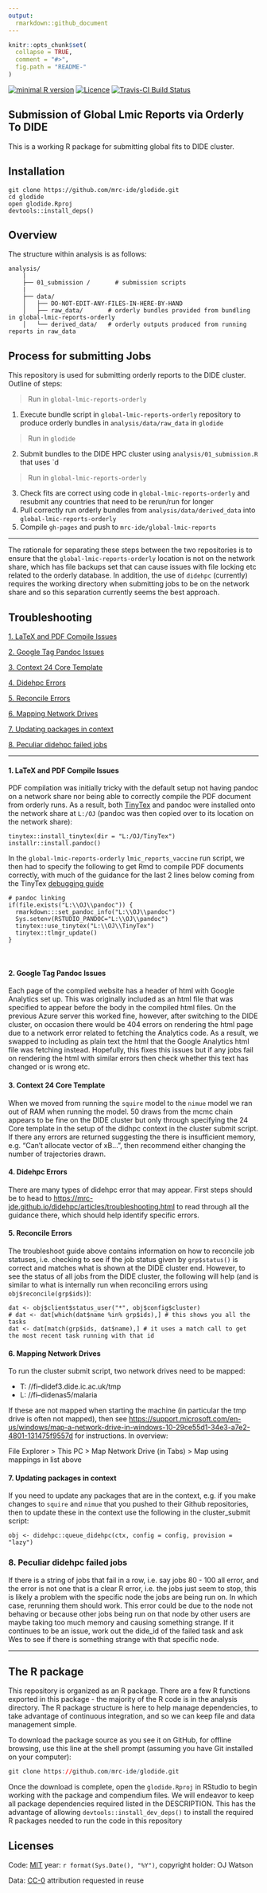 ```yaml
---
output:
  rmarkdown::github_document
---
```


<!-- README.md is generated from README.Rmd. Please edit that file -->

```r
knitr::opts_chunk$set(
  collapse = TRUE,
  comment = "#>",
  fig.path = "README-"
)
```
[![minimal R version](https://img.shields.io/badge/R%3E%3D-`r as.character(getRversion())`-brightgreen.svg)](https://cran.r-project.org/)
[![Licence](https://img.shields.io/github/license/mashape/apistatus.svg)](http://choosealicense.com/licenses/mit/) 
[![Travis-CI Build Status](https://travis-ci.org/mrc-ide/glodide.png?branch=master)](https://travis-ci.org/mrc-ide/glodide) 

## Submission of Global Lmic Reports via Orderly To DIDE

This is a working R package for submitting global fits to DIDE cluster. 

## Installation

```
git clone https://github.com/mrc-ide/glodide.git
cd glodide
open glodide.Rproj
devtools::install_deps()
```

## Overview

The structure within analysis is as follows:

```
analysis/
    |
    ├── 01_submission /       # submission scripts 
    |
    ├── data/
    │   ├── DO-NOT-EDIT-ANY-FILES-IN-HERE-BY-HAND
    │   ├── raw_data/       # orderly bundles provided from bundling in global-lmic-reports-orderly
    │   └── derived_data/   # orderly outputs produced from running reports in raw_data
```

## Process for submitting Jobs

This repository is used for submitting orderly reports to the DIDE cluster. Outline of steps:

> Run in `global-lmic-reports-orderly` 

1. Execute bundle script in `global-lmic-reports-orderly` repository to produce orderly bundles in `analysis/data/raw_data` in `glodide`

> Run in `glodide` 

2. Submit bundles to the DIDE HPC cluster using `analysis/01_submission.R` that  uses `d

> Run in `global-lmic-reports-orderly` 

3. Check fits are correct using code in `global-lmic-reports-orderly` and resubmit any countries that need to be rerun/run for longer
4. Pull correctly run orderly bundles from `analysis/data/derived_data` into `global-lmic-reports-orderly`
5. Compile `gh-pages` and push to `mrc-ide/global-lmic-reports`

---

The rationale for separating these steps between the two repositories is to ensure that the `global-lmic-reports-orderly`
location is not on the network share, which has file backups set that can cause issues with file locking etc related to the 
orderly database. In addition, the use of `didehpc` (currently) requires the working directory when submitting jobs to be 
on the network share and so this separation currently seems the best approach. 

## Troubleshooting

[1. LaTeX and PDF Compile Issues](#1-latex-and-pdf-compile-issues)

[2. Google Tag Pandoc Issues](#2-google-tag-pandoc-issues)

[3. Context 24 Core Template](#3-context-24-core-template)

[4. Didehpc Errors](#4-didehpc-errors)

[5. Reconcile Errors](#5-reconcile-errors)

[6. Mapping Network Drives](#6-mapping-network-drives)

[7. Updating packages in context](#7-updating-packages-in-context)

[8. Peculiar didehpc failed jobs](#8-peculiar-didehpc-failed-jobs)

---

#### 1. LaTeX and PDF Compile Issues
  
PDF compilation was initially tricky with the default setup not having pandoc on a network share nor being able to correctly compile the PDF document from orderly runs. As a result, both [TinyTex](https://yihui.org/tinytex/) and pandoc were installed onto the network share at `L:/OJ` (pandoc was then copied over to its location on the network share):

```
tinytex::install_tinytex(dir = "L:/OJ/TinyTex")
installr::install.pandoc()
```

In the `global-lmic-reports-orderly` `lmic_reports_vaccine` run script, we then had to specify the following to get Rmd to compile PDF documents correctly, with much of the guidance for the last 2 lines below coming from the TinyTex [debugging guide](https://yihui.org/tinytex/r/#debugging)  
```
# pandoc linking
if(file.exists("L:\\OJ\\pandoc")) {
  rmarkdown:::set_pandoc_info("L:\\OJ\\pandoc")
  Sys.setenv(RSTUDIO_PANDOC="L:\\OJ\\pandoc")
  tinytex::use_tinytex("L:\\OJ\\TinyTex")
  tinytex::tlmgr_update()
}
```

<br>

#### 2. Google Tag Pandoc Issues

Each page of the compiled website has a header of html with Google Analytics set up. This was originally included as an html file that was specified to appear before the body in the compiled html files. On the previous Azure server this worked fine, however, after switching to the DIDE cluster, on occasion there would be 404 errors on rendering the html page due to a network error related to fetching the Analytics code. As a result, we swapped to including as plain text the html that the Google Analytics html file was fetching instead. Hopefully, this fixes this issues but if any jobs fail on rendering the html with similar errors then check whether this text has changed or is wrong etc. 

#### 3. Context 24 Core Template

When we moved from running the `squire` model to the `nimue` model we ran out of RAM when running the model. 50 draws from the mcmc chain appears to be fine on the DIDE cluster but only through specifying the 24 Core template in the setup of the didhpc context in the cluster submit script. If there any errors are returned suggesting the there is insufficient memory, e.g. "Can't allocate vector of xB...", then recommend either changing the number of trajectories drawn. 

#### 4. Didehpc Errors

There are many types of didehpc error that may appear. First steps should be to head to [https://mrc-ide.github.io/didehpc/articles/troubleshooting.html](https://mrc-ide.github.io/didehpc/articles/troubleshooting.html) to read through all the guidance there, which should help identify specific errors. 

#### 5. Reconcile Errors

The troubleshoot guide above contains information on how to reconcile job statuses, i.e. checking to see if the job status given by `grp$status()` is correct and matches what is shown at the DIDE cluster end. However, to see the status of all jobs from the DIDE cluster, the following will help (and is similar to what is internally run when reconciling errors using `obj$reconcile(grp$ids)`):

```
dat <- obj$client$status_user("*", obj$config$cluster)
# dat <- dat[which(dat$name %in% grp$ids),] # this shows you all the tasks
dat <- dat[match(grp$ids, dat$name),] # it uses a match call to get the most recent task running with that id

```

#### 6. Mapping Network Drives

To run the cluster submit script, two network drives need to be mapped:

- T: //fi--didef3.dide.ic.ac.uk/tmp
- L: //fi--didenas5/malaria

If these are not mapped when starting the machine (in particular the tmp drive is often not mapped), then see [https://support.microsoft.com/en-us/windows/map-a-network-drive-in-windows-10-29ce55d1-34e3-a7e2-4801-131475f9557d](https://support.microsoft.com/en-us/windows/map-a-network-drive-in-windows-10-29ce55d1-34e3-a7e2-4801-131475f9557d) for instructions. In overview:

File Explorer > This PC > Map Network Drive (in Tabs) > Map using mappings in list above

#### 7. Updating packages in context

If you need to update any packages that are in the context, e.g. if you make changes to `squire` and `nimue` that you pushed to their Github repositories, then to update these in the context use the following in the cluster_submit script:

```
obj <- didehpc::queue_didehpc(ctx, config = config, provision = "lazy")
```

### 8. Peculiar didehpc failed jobs

If there is a string of jobs that fail in a row, i.e. say jobs 80 - 100 all error, and the error is not one that is a clear R error, i.e. the jobs just seem to stop, this is likely a problem with the specific node the jobs are being run on. In which case, rerunning them should work. This error could be due to the node not behaving or because other jobs being run on that node by other users are maybe taking too much memory and causing something strange. If it continues to be an issue, work out the dide_id of the failed task and ask Wes to see if there is something strange with that specific node. 

---

## The R package 

This repository is organized as an R package. There are a few R functions exported in this package - the majority of the R code is in the analysis directory. The R package structure is here to help manage dependencies, to take advantage of continuous integration, and so we can keep file and data management simple.

To download the package source as you see it on GitHub, for offline browsing, use this line at the shell prompt (assuming you have Git installed on your computer):

```r
git clone https://github.com/mrc-ide/glodide.git
```

Once the download is complete, open the `glodide.Rproj` in RStudio to begin working with the package and compendium files. We will endeavor to keep all package dependencies required listed in the DESCRIPTION. This has the advantage of allowing `devtools::install_dev_deps()` to install the required R packages needed to run the code in this repository

## Licenses

Code: [MIT](http://opensource.org/licenses/MIT) year: `r format(Sys.Date(), "%Y")`, copyright holder: OJ Watson

Data: [CC-0](http://creativecommons.org/publicdomain/zero/1.0/) attribution requested in reuse
